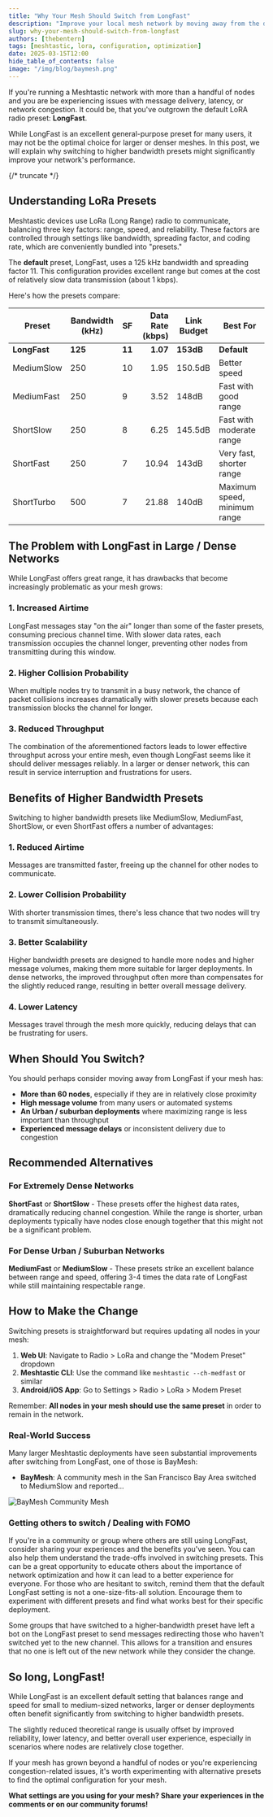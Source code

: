 ```yaml
---
title: "Why Your Mesh Should Switch from LongFast"
description: "Improve your local mesh network by moving away from the default LongFast preset to higher bandwidth options"
slug: why-your-mesh-should-switch-from-longfast
authors: [thebentern]
tags: [meshtastic, lora, configuration, optimization]
date: 2025-03-15T12:00
hide_table_of_contents: false
image: "/img/blog/baymesh.png"
---
```


If you're running a Meshtastic network with more than a handful of nodes and you are be experiencing issues with message delivery, latency, or network congestion. It could be, that you've outgrown the default LoRA radio preset: **LongFast**.

While LongFast is an excellent general-purpose preset for many users, it may not be the optimal choice for larger or denser meshes. In this post, we will explain why switching to higher bandwidth presets might significantly improve your network's performance.

{/* truncate */}

## Understanding LoRa Presets

Meshtastic devices use LoRa (Long Range) radio to communicate, balancing three key factors: range, speed, and reliability. These factors are controlled through settings like bandwidth, spreading factor, and coding rate, which are conveniently bundled into "presets."

The **default** preset, LongFast, uses a 125 kHz bandwidth and spreading factor 11. This configuration provides excellent range but comes at the cost of relatively slow data transmission (about 1 kbps).

Here's how the presets compare:

| Preset | Bandwidth (kHz) | SF | Data Rate (kbps) | Link Budget | Best For |
|--------|-----------------|----|-----------------:|-------------|----------|
| **LongFast** | **125** | **11** | **1.07** | **153dB** | **Default** |
| MediumSlow | 250 | 10 | 1.95 | 150.5dB | Better speed |
| MediumFast | 250 | 9 | 3.52 | 148dB | Fast with good range |
| ShortSlow | 250 | 8 | 6.25 | 145.5dB | Fast with moderate range |
| ShortFast | 250 | 7 | 10.94 | 143dB | Very fast, shorter range |
| ShortTurbo | 500 | 7 | 21.88 | 140dB | Maximum speed, minimum range |

## The Problem with LongFast in Large / Dense Networks

While LongFast offers great range, it has drawbacks that become increasingly problematic as your mesh grows:

### 1. Increased Airtime

LongFast messages stay "on the air" longer than some of the faster presets, consuming precious channel time. With slower data rates, each transmission occupies the channel longer, preventing other nodes from transmitting during this window.

### 2. Higher Collision Probability

When multiple nodes try to transmit in a busy network, the chance of packet collisions increases dramatically with slower presets because each transmission blocks the channel for longer.

### 3. Reduced Throughput

The combination of the aforementioned factors leads to lower effective throughput across your entire mesh, even though LongFast seems like it should deliver messages reliably. In a larger or denser network, this can result in service interruption and frustrations for users.

## Benefits of Higher Bandwidth Presets

Switching to higher bandwidth presets like MediumSlow, MediumFast, ShortSlow, or even ShortFast offers a number of advantages:

### 1. Reduced Airtime

Messages are transmitted faster, freeing up the channel for other nodes to communicate.

### 2. Lower Collision Probability

With shorter transmission times, there's less chance that two nodes will try to transmit simultaneously.

### 3. Better Scalability

Higher bandwidth presets are designed to handle more nodes and higher message volumes, making them more suitable for larger deployments. In dense networks, the improved throughput often more than compensates for the slightly reduced range, resulting in better overall message delivery.

### 4. Lower Latency

Messages travel through the mesh more quickly, reducing delays that can be frustrating for users.


## When Should You Switch?

You should perhaps consider moving away from LongFast if your mesh has:

- **More than 60 nodes**, especially if they are in relatively close proximity
- **High message volume** from many users or automated systems
- **An Urban / suburban deployments** where maximizing range is less important than throughput
- **Experienced message delays** or inconsistent delivery due to congestion

## Recommended Alternatives

### For Extremely Dense Networks

**ShortFast** or **ShortSlow** - These presets offer the highest data rates, dramatically reducing channel congestion. While the range is shorter, urban deployments typically have nodes close enough together that this might not be a significant problem.

### For Dense Urban / Suburban Networks

**MediumFast** or **MediumSlow** - These presets strike an excellent balance between range and speed, offering 3-4 times the data rate of LongFast while still maintaining respectable range.

## How to Make the Change

Switching presets is straightforward but requires updating all nodes in your mesh:

1. **Web UI**: Navigate to Radio > LoRa and change the "Modem Preset" dropdown
2. **Meshtastic CLI**: Use the command like `meshtastic --ch-medfast` or similar
3. **Android/iOS App**: Go to Settings > Radio > LoRa > Modem Preset

Remember: **All nodes in your mesh should use the same preset** in order to remain in the network.

### Real-World Success

Many larger Meshtastic deployments have seen substantial improvements after switching from LongFast, one of those is BayMesh:

 - **BayMesh**: A community mesh in the San Francisco Bay Area switched to MediumSlow and reported... 

![BayMesh Community Mesh](../../../static/img/blog/baymesh.png)

### Getting others to switch / Dealing with FOMO

If you're in a community or group where others are still using LongFast, consider sharing your experiences and the benefits you've seen. You can also help them understand the trade-offs involved in switching presets.
This can be a great opportunity to educate others about the importance of network optimization and how it can lead to a better experience for everyone. 
For those who are hesitant to switch, remind them that the default LongFast setting is not a one-size-fits-all solution. Encourage them to experiment with different presets and find what works best for their specific deployment.

Some groups that have switched to a higher-bandwidth preset have left a bot on the LongFast preset to send messages redirecting those who haven't switched yet to the new channel. This allows for a transition and ensures that no one is left out of the new network while they consider the change.

## So long, LongFast!

While LongFast is an excellent default setting that balances range and speed for small to medium-sized networks, larger or denser deployments often benefit significantly from switching to higher bandwidth presets.

The slightly reduced theoretical range is usually offset by improved reliability, lower latency, and better overall user experience, especially in scenarios where nodes are relatively close together.

If your mesh has grown beyond a handful of nodes or you're experiencing congestion-related issues, it's worth experimenting with alternative presets to find the optimal configuration for your mesh.

**What settings are you using for your mesh? Share your experiences in the comments or on our community forums!**
